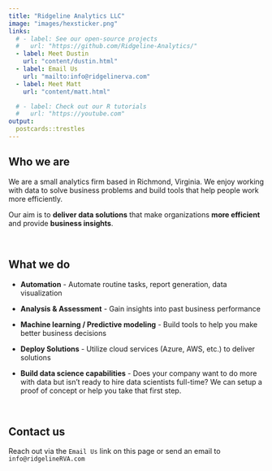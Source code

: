 ```yaml
---
title: "Ridgeline Analytics LLC"
image: "images/hexsticker.png"
links:
  # - label: See our open-source projects
  #   url: "https://github.com/Ridgeline-Analytics/"
  - label: Meet Dustin
    url: "content/dustin.html"
  - label: Email Us
    url: "mailto:info@ridgelinerva.com"
  - label: Meet Matt
    url: "content/matt.html"

  # - label: Check out our R tutorials
  #   url: "https://youtube.com"
output:
  postcards::trestles
---
```

 
## Who we are

We are a small analytics firm based in Richmond, Virginia.  We enjoy working with data to solve business problems and build tools that help people work more efficiently. 

Our aim is to **deliver data solutions** that make organizations **more efficient** and provide **business insights**.  

</br>

## What we do

  * **Automation** - Automate routine tasks, report generation, data visualization

  * **Analysis & Assessment** - Gain insights into past business performance 
  
  * **Machine learning / Predictive modeling** - Build tools to help you make better business decisions
   
  * **Deploy Solutions** - Utilize cloud services (Azure, AWS, etc.) to deliver solutions 

  * **Build data science capabilities** - Does your company want to do more with data but isn't ready to hire data scientists full-time?  We can setup a proof of concept or help you take that first step.

</br>

## Contact us

Reach out via the `Email Us` link on this page or send an email to `info@ridgelineRVA.com`

